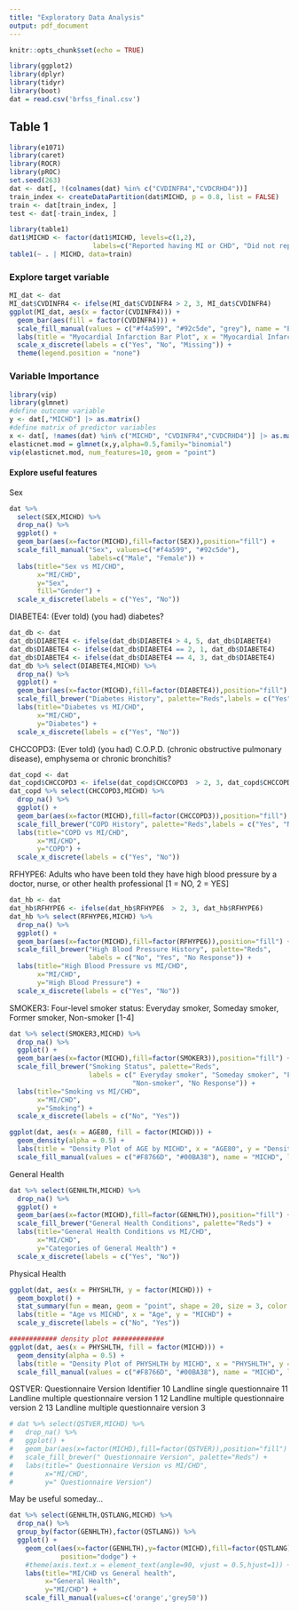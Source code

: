 ```yaml
---
title: "Exploratory Data Analysis"
output: pdf_document
---
```


```r
knitr::opts_chunk$set(echo = TRUE)
```

```r
library(ggplot2)
library(dplyr)
library(tidyr)
library(boot)
dat = read.csv('brfss_final.csv')
```

## Table 1
```r
library(e1071)
library(caret)
library(ROCR)
library(pROC)
set.seed(263)
dat <- dat[, !(colnames(dat) %in% c("CVDINFR4","CVDCRHD4"))]
train_index <- createDataPartition(dat$MICHD, p = 0.8, list = FALSE)
train <- dat[train_index, ]
test <- dat[-train_index, ]
```

```r
library(table1)
dat1$MICHD <- factor(dat1$MICHD, levels=c(1,2),
                     labels=c("Reported having MI or CHD", "Did not report having MI or CHD"))
table1(~ . | MICHD, data=train)
```



### Explore target variable
```r
MI_dat <- dat
MI_dat$CVDINFR4 <- ifelse(MI_dat$CVDINFR4 > 2, 3, MI_dat$CVDINFR4)
ggplot(MI_dat, aes(x = factor(CVDINFR4))) +
  geom_bar(aes(fill = factor(CVDINFR4))) +
  scale_fill_manual(values = c("#f4a599", "#92c5de", "grey"), name = "Ever Reported Having MI") +
  labs(title = "Myocardial Infarction Bar Plot", x = "Myocardial Infarction", y = "Count") +
  scale_x_discrete(labels = c("Yes", "No", "Missing")) +
  theme(legend.position = "none")
```


### Variable Importance
```r
library(vip)
library(glmnet)
#define outcome variable
y <- dat[,"MICHD"] |> as.matrix()
#define matrix of predictor variables
x <- dat[, !names(dat) %in% c("MICHD", "CVDINFR4","CVDCRHD4")] |> as.matrix()
elasticnet.mod = glmnet(x,y,alpha=0.5,family="binomial")
vip(elasticnet.mod, num_features=10, geom = "point")
```

#### Explore useful features

Sex 
```r
dat %>% 
  select(SEX,MICHD) %>%
  drop_na() %>%
  ggplot() +
  geom_bar(aes(x=factor(MICHD),fill=factor(SEX)),position="fill") +
  scale_fill_manual("Sex", values=c("#f4a599", "#92c5de"), 
                    labels=c("Male", "Female")) +
  labs(title="Sex vs MI/CHD",
       x="MI/CHD",
       y="Sex",
       fill="Gender") +
  scale_x_discrete(labels = c("Yes", "No"))
```

DIABETE4: (Ever told) (you had) diabetes?
```r
dat_db <- dat
dat_db$DIABETE4 <- ifelse(dat_db$DIABETE4 > 4, 5, dat_db$DIABETE4)
dat_db$DIABETE4 <- ifelse(dat_db$DIABETE4 == 2, 1, dat_db$DIABETE4)
dat_db$DIABETE4 <- ifelse(dat_db$DIABETE4 == 4, 3, dat_db$DIABETE4)
dat_db %>% select(DIABETE4,MICHD) %>%
  drop_na() %>%
  ggplot() +
  geom_bar(aes(x=factor(MICHD),fill=factor(DIABETE4)),position="fill") +
  scale_fill_brewer("Diabetes History", palette="Reds",labels = c("Yes", "No", "No Response")) +
  labs(title="Diabetes vs MI/CHD",
       x="MI/CHD",
       y="Diabetes") +
  scale_x_discrete(labels = c("Yes", "No"))
```

CHCCOPD3: (Ever told) (you had) C.O.P.D. (chronic obstructive pulmonary disease), emphysema or chronic bronchitis?
```r
dat_copd <- dat
dat_copd$CHCCOPD3 <- ifelse(dat_copd$CHCCOPD3  > 2, 3, dat_copd$CHCCOPD3)
dat_copd %>% select(CHCCOPD3,MICHD) %>%
  drop_na() %>%
  ggplot() +
  geom_bar(aes(x=factor(MICHD),fill=factor(CHCCOPD3)),position="fill") +
  scale_fill_brewer("COPD History", palette="Reds",labels = c("Yes", "No", "No Response")) +
  labs(title="COPD vs MI/CHD",
       x="MI/CHD",
       y="COPD") +
  scale_x_discrete(labels = c("Yes", "No"))
```

RFHYPE6: Adults who have been told they have high blood pressure by a doctor, nurse, or other health professional [1 = NO, 2 = YES]
```r
dat_hb <- dat
dat_hb$RFHYPE6 <- ifelse(dat_hb$RFHYPE6  > 2, 3, dat_hb$RFHYPE6)
dat_hb %>% select(RFHYPE6,MICHD) %>%
  drop_na() %>%
  ggplot() +
  geom_bar(aes(x=factor(MICHD),fill=factor(RFHYPE6)),position="fill") +
  scale_fill_brewer("High Blood Pressure History", palette="Reds",
                    labels = c("No", "Yes", "No Response")) +
  labs(title="High Blood Pressure vs MI/CHD",
       x="MI/CHD",
       y="High Blood Pressure") +
  scale_x_discrete(labels = c("Yes", "No"))
```

SMOKER3: Four-level smoker status: Everyday smoker, Someday smoker, Former smoker, Non-smoker [1-4]
```r
dat %>% select(SMOKER3,MICHD) %>%
  drop_na() %>%
  ggplot() +
  geom_bar(aes(x=factor(MICHD),fill=factor(SMOKER3)),position="fill") +
  scale_fill_brewer("Smoking Status", palette="Reds",
                    labels = c(" Everyday smoker", "Someday smoker", "Former smoker",
                               "Non-smoker", "No Response")) +
  labs(title="Smoking vs MI/CHD",
       x="MI/CHD",
       y="Smoking") +
  scale_x_discrete(labels = c("No", "Yes"))
```

```r
ggplot(dat, aes(x = AGE80, fill = factor(MICHD))) +
  geom_density(alpha = 0.5) +
  labs(title = "Density Plot of AGE by MICHD", x = "AGE80", y = "Density") +
  scale_fill_manual(values = c("#F8766D", "#00BA38"), name = "MICHD", labels = c("No", "Yes"))
```



General Health
```r
dat %>% select(GENHLTH,MICHD) %>%
  drop_na() %>%
  ggplot() +
  geom_bar(aes(x=factor(MICHD),fill=factor(GENHLTH)),position="fill") +
  scale_fill_brewer("General Health Conditions", palette="Reds") +
  labs(title="General Health Conditions vs MI/CHD",
       x="MI/CHD",
       y="Categories of General Health") +
  scale_x_discrete(labels = c("Yes", "No"))
```

Physical Health
```r
ggplot(dat, aes(x = PHYSHLTH, y = factor(MICHD))) +
  geom_boxplot() +
  stat_summary(fun = mean, geom = "point", shape = 20, size = 3, color = "red", position = position_dodge(width = 0.75)) +
  labs(title = "Age vs MICHD", x = "Age", y = "MICHD") +
  scale_y_discrete(labels = c("No", "Yes"))

############ density plot #############
ggplot(dat, aes(x = PHYSHLTH, fill = factor(MICHD))) +
  geom_density(alpha = 0.5) +
  labs(title = "Density Plot of PHYSHLTH by MICHD", x = "PHYSHLTH", y = "Density") +
  scale_fill_manual(values = c("#F8766D", "#00BA38"), name = "MICHD", labels = c("No", "Yes"))

```





QSTVER: Questionnaire Version Identifier
10 Landline single questionnaire
11 Landline multiple questionnaire version 1
12 Landline multiple questionnaire version 2
13 Landline multiple questionnaire version 3
```r
# dat %>% select(QSTVER,MICHD) %>%
#   drop_na() %>%
#   ggplot() +
#   geom_bar(aes(x=factor(MICHD),fill=factor(QSTVER)),position="fill") +
#   scale_fill_brewer(" Questionnaire Version", palette="Reds") +
#   labs(title=" Questionnaire Version vs MI/CHD",
#        x="MI/CHD",
#        y=" Questionnaire Version")
```
May be useful someday...
```r
dat %>% select(GENHLTH,QSTLANG,MICHD) %>%
  drop_na() %>%
  group_by(factor(GENHLTH),factor(QSTLANG)) %>%
  ggplot() +
    geom_col(aes(x=factor(GENHLTH),y=factor(MICHD),fill=factor(QSTLANG)),
             position="dodge") +
    #theme(axis.text.x = element_text(angle=90, vjust = 0.5,hjust=1)) + 
    labs(title="MI/CHD vs General health",
         x="General Health",
         y="MI/CHD") + 
    scale_fill_manual(values=c('orange','grey50'))
```






